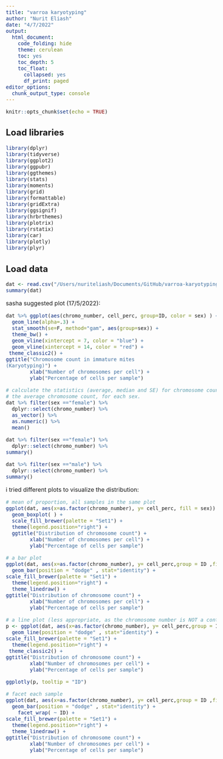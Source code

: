 ```yaml
---
title: "varroa karyotyping"
author: "Nurit Eliash"
date: "4/7/2022"
output:
  html_document:
    code_folding: hide
    theme: cerulean
    toc: yes
    toc_depth: 5
    toc_float:
      collapsed: yes
      df_print: paged
editor_options: 
  chunk_output_type: console
---
```


```{=html}
<style type="text/css">
  body{
  font-size: 12pt;
}
</style>
```
```r
knitr::opts_chunk$set(echo = TRUE)
```

## Load libraries

```r
library(dplyr)
library(tidyverse)
library(ggplot2)
library(ggpubr)
library(ggthemes)
library(stats) 
library(moments)
library(grid)
library(formattable)
library(gridExtra)
library(ggsignif)
library(hrbrthemes)
library(plotrix)
library(rstatix)
library(car)
library(plotly)
library(plyr)

```

## Load data

```r
dat <- read.csv("/Users/nuriteliash/Documents/GitHub/varroa-karyotyping/karyo_varroa.csv")
summary(dat)
```

sasha suggested plot (17/5/2022):

```r
dat %>% ggplot(aes(chromo_number, cell_perc, group=ID, color = sex) ) + 
  geom_line(alpha=.3) + 
  stat_smooth(se=F, method="gam", aes(group=sex)) + 
  theme_bw() + 
  geom_vline(xintercept = 7, color = "blue") +
  geom_vline(xintercept = 14, color = "red") +
 theme_classic2() +
ggtitle("Chromosome count in immature mites
(Karyotyping)") +
        xlab("Number of chromosomes per cell") +
        ylab("Percentage of cells per sample")

# calculate the statistics (average, median and SE) for chromosome count
# the average chromosome count, for each sex. 
dat %>% filter(sex =="female") %>%
  dplyr::select(chromo_number) %>%
  as_vector() %>% 
  as.numeric() %>%
  mean()

dat %>% filter(sex =="female") %>% 
  dplyr::select(chromo_number) %>%
summary()

dat %>% filter(sex =="male") %>% 
  dplyr::select(chromo_number) %>%
summary()

```

i tried different plots to visualize the distribution:

```r
# mean of proportion, all samples in the same plot
ggplot(dat, aes(x=as.factor(chromo_number), y= cell_perc, fill = sex)) + 
  geom_boxplot( ) +
  scale_fill_brewer(palette = "Set1") +
  theme(legend.position="right") +
  ggtitle("Distribution of chromosome count") +
        xlab("Number of chromosomes per cell") +
        ylab("Percentage of cells per sample")

# a bar plot
ggplot(dat, aes(x=as.factor(chromo_number), y= cell_perc,group = ID ,fill = sex)) + 
  geom_bar(position = "dodge" , stat="identity") +
scale_fill_brewer(palette = "Set1") +
  theme(legend.position="right") +
  theme_linedraw() +
ggtitle("Distribution of chromosome count") +
        xlab("Number of chromosomes per cell") +
        ylab("Percentage of cells per sample")

# a line plot (less appropriate, as the chromosome number is NOT a continuos value, but at least the different samples are visible)
p <- ggplot(dat, aes(x=as.factor(chromo_number), y= cell_perc,group = ID ,color = sex)) + 
  geom_line(position = "dodge" , stat="identity") +
scale_fill_brewer(palette = "Set1") +
  theme(legend.position="right") +
 theme_classic2() +
ggtitle("Distribution of chromosome count") +
        xlab("Number of chromosomes per cell") +
        ylab("Percentage of cells per sample")

ggplotly(p, tooltip = "ID")

# facet each sample
ggplot(dat, aes(x=as.factor(chromo_number), y= cell_perc,group = ID ,fill = sex)) + 
  geom_bar(position = "dodge" , stat="identity") +
    facet_wrap( ~ ID) +
scale_fill_brewer(palette = "Set1") +
  theme(legend.position="right") +
  theme_linedraw() +
ggtitle("Distribution of chromosome count") +
        xlab("Number of chromosomes per cell") +
        ylab("Percentage of cells per sample")

```
